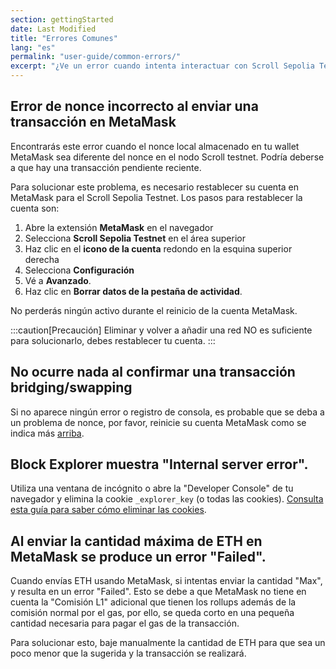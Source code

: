 ```yaml
---
section: gettingStarted
date: Last Modified
title: "Errores Comunes"
lang: "es"
permalink: "user-guide/common-errors/"
excerpt: "¿Ve un error cuando intenta interactuar con Scroll Sepolia Testnet? Aquí hay algunos errores comunes de configuración y cómo solucionarlos rápidamente."
---
```


## Error de nonce incorrecto al enviar una transacción en MetaMask

Encontrarás este error cuando el nonce local almacenado en tu wallet MetaMask sea diferente del nonce en el nodo Scroll testnet. Podría deberse a que hay una transacción pendiente reciente.

Para solucionar este problema, es necesario restablecer su cuenta en MetaMask para el Scroll Sepolia Testnet. Los pasos para restablecer la cuenta son:

1. Abre la extensión **MetaMask** en el navegador
2. Selecciona **Scroll Sepolia Testnet** en el área superior
3. Haz clic en el **icono de la cuenta** redondo en la esquina superior derecha
4. Selecciona **Configuración**
5. Vé a **Avanzado**.
6. Haz clic en **Borrar datos de la pestaña de actividad**.

No perderás ningún activo durante el reinicio de la cuenta MetaMask.

:::caution[Precaución]
Eliminar y volver a añadir una red NO es suficiente para solucionarlo, debes restablecer tu cuenta.
:::

## No ocurre nada al confirmar una transacción bridging/swapping

Si no aparece ningún error o registro de consola, es probable que se deba a un problema de nonce, por favor, reinicie su cuenta MetaMask como se indica más [arriba](/es/user-guide/common-errors#error-de-nonce-incorrecto-al-enviar-una-transacción-en-metamask).

## Block Explorer muestra "Internal server error".

Utiliza una ventana de incógnito o abre la "Developer Console" de tu navegador y elimina la cookie `_explorer_key` (o todas las cookies). [Consulta esta guía para saber cómo eliminar las cookies](https://www.contentstack.com/docs/developers/how-to-guides/clear-caches-and-cookies-in-different-browsers/).

## Al enviar la cantidad máxima de ETH en MetaMask se produce un error "Failed".

Cuando envías ETH usando MetaMask, si intentas enviar la cantidad "Max", y resulta en un error "Failed". Esto se debe a que MetaMask no tiene en cuenta la "Comisión L1" adicional que tienen los rollups además de la comisión normal por el gas, por ello, se queda corto en una pequeña cantidad necesaria para pagar el gas de la transacción.

Para solucionar esto, baje manualmente la cantidad de ETH para que sea un poco menor que la sugerida y la transacción se realizará.
